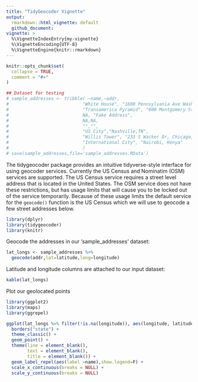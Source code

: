 ```yaml
---
title: "TidyGeocoder Vignette"
output: 
  rmarkdown::html_vignette: default
  github_document:
vignette: >
  %\VignetteIndexEntry{my-vignette}
  %\VignetteEncoding{UTF-8}
  %\VignetteEngine{knitr::rmarkdown}
---
```


```r
knitr::opts_chunk$set(
  collapse = TRUE,
  comment = "#>"
)

## Dataset for testing
# sample_addresses <- tribble( ~name,~addr,
#                            "White House", "1600 Pennsylvania Ave Washington, DC",
#                            "Transamerica Pyramid", "600 Montgomery St, San Francisco, CA 94111",
#                            NA, "Fake Address",
#                            NA,NA,
#                            "","",
#                            "US City","Nashville,TN",
#                            "Willis Tower", "233 S Wacker Dr, Chicago, IL 60606",
#                            "International City", "Nairobi, Kenya"
#                            )
# save(sample_addresses,file='sample_addresses.RData')
```

The tidygeocoder package provides an intuitive tidyverse-style interface for using geocoder services. Currently the US Census and Nominatim (OSM) services are supported. The US Census service requires a street level address that is located in the United States. The OSM service does not have these restrictions, but has usage limits that will cause you to be locked out of the service temporarily. Because of these usage limits the default service for the `geocode()` function is the US Census which we will use to geocode a few street addresses below.

```r
library(dplyr)
library(tidygeocoder)
library(knitr)
```

Geocode the addresses in our 'sample_addresses' dataset:

```r
lat_longs <- sample_addresses %>% 
  geocode(addr,lat=latitude,long=longitude)
```

Latitude and longitude columns are attached to our input dataset:

```r
kable(lat_longs)
```

Plot our geolocated points

```r
library(ggplot2)
library(maps)
library(ggrepel)

ggplot(lat_longs %>% filter(!is.na(longitude)), aes(longitude, latitude),color="grey98") +
  borders("state") +
  theme_classic() +
  geom_point() +
  theme(line = element_blank(),
        text = element_blank(),
        title = element_blank()) +
  geom_label_repel(aes(label =name),show.legend=F) +
  scale_x_continuous(breaks = NULL) + 
  scale_y_continuous(breaks = NULL)
```




